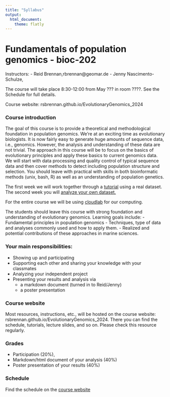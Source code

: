 ```yaml
---
title: "Syllabus"
output:
  html_document:
    theme: flatly
---
```

  
# Fundamentals of population genomics - bioc-202
  
Instructors: 
  - Reid Brennan,rbrennan@geomar.de
  - Jenny Nascimento- Schulze, 

The course will take place 8:30-12:00 from May ??? in room ????. See the Schedule for full details.

Course website: rsbrennan.github.io/EvolutionaryGenomics_2024

### Course introduction
The goal of this course is to provide a theoretical and methodological foundation in population genomics. 
We’re at an exciting time as evolutionary biologists. It is now fairly easy to generate huge amounts of sequence data, i.e., genomics. However, the analysis and understanding of these data are not trivial. The approach in this course will be to focus on the basics of evolutionary principles and apply these basics to current genomics data. We will start with data processing and quality control of typical sequence data and then cover methods to detect including population structure and selection. You should leave with practical with skills in both bioinformatic methods (unix, bash, R) as well as an understanding of population genetics.

The first week we will work together through a [tutorial](https://rsbrennan.github.io/EvolutionaryGenomics_2024/tutorials.html) using a real dataset. The second week you will [analyze your own dataset.](https://rsbrennan.github.io/EvolutionaryGenomics_2024/project_overview.html)

For the entire course we will be using [cloudlab](https://cloudlab.rz.uni-kiel.de/) for our computing.

The students should leave this course with strong foundation and understanding of evolutionary genomics. Learning goals include:
- Fundamental principles in population genomics
- Techniques, type of data and analyses commonly used and how to apply them.
- Realized and potential contributions of these approaches in marine sciences. 

### Your main responsibilities:
- Showing up and participating
- Supporting each other and sharing your knowledge with your classmates
- Analyzing your independent project
- Presenting your results and analysis via 
  - a markdown document (turned in to Reid/Jenny)
  - a poster presentation

### Course website
Most resources, instructions, etc., will be hosted on the course website: rsbrennan.github.io/EvolutionaryGenomics_2024. There you can find the schedule, tutorials, lecture slides, and so on. Please check this resource regularly. 

### Grades
- Participation (20%), 
- Markdown/html document of your analysis (40%)
- Poster presentation of your results (40%)

### Schedule
Find the schedule on the [course website](https://rsbrennan.github.io/EvolutionaryGenomics_2024/schedule.html)
